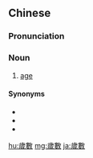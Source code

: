 {{also|岁数}}
==Chinese==
{{zh-forms|s=岁数}}

===Pronunciation===
{{zh-pron
|m=suìshu
|c=seoi3 sou3
|mn=qz:hèr-sò͘/xm:hè-sò͘/zz:hòe-sò͘
|cat=n
}}

===Noun===
{{zh-noun}}

# [[age]] {{gloss|of a person}}

====Synonyms====
* {{zh-l|年紀}}
* {{zh-l|年齡}}
* {{zh-l|年歲}}

[[hu:歲數]]
[[mg:歲數]]
[[ja:歲數]]